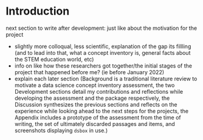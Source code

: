 # Introduction {.unnumbered}

next section to write after development: just like about the motivation for the project

 - slightly more colloqual, less scientific, explanation of the gap its fillling (and to lead into that, what a concept inventory is, general facts about the STEM education world, etc)
  - info on like how these researchers got together/the initial stages of the project that happened before me? (ie before January 2022)
  - explain each later section (Background is a traditional literature review to motivate a data science concept inventory assessment, the two Development sections detail my contributions and reflections while developing the assessment and the package respectively, the Discussion synthesizes the previous sections and reflects on the experience while looking ahead to the next steps for the projects, the Appendix includes a prototype of the assessment from the time of writing, the set of ultimately discarded passages and items, and screenshots displaying `dsbox` in use.)